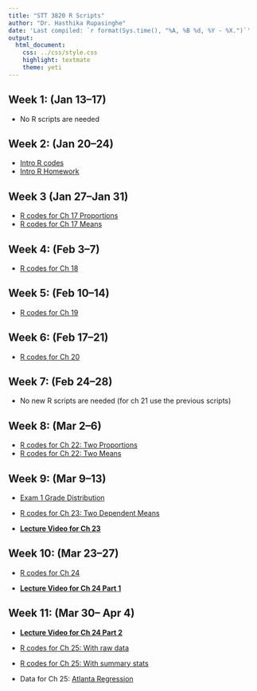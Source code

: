```yaml
---
title: "STT 3820 R Scripts"
author: "Dr. Hasthika Rupasinghe"
date: 'Last compiled: `r format(Sys.time(), "%A, %B %d, %Y - %X.")`'
output:
  html_document:
    css: ../css/style.css
    highlight: textmate
    theme: yeti
---
```


<script type="text/x-mathjax-config">
MathJax.Hub.Config({
  TeX: { equationNumbers: { autoNumber: "AMS" } }
});
</script>





## Week 1: (Jan 13--17) {-}


* No R scripts are needed


## Week 2: (Jan 20--24) {-}

* [Intro R codes](../Lecture Notes/IntroR.html)
* [Intro R Homework](../Lecture Notes/IntroRHW.html)


## Week 3 (Jan 27--Jan 31) {-}

* [R codes for Ch 17 Proportions](../Lecture Notes/Ch17_proportions.html)
* [R codes for Ch 17 Means](../Lecture Notes/Ch17_mean.html)



## Week 4: (Feb 3--7) {-}

* [R codes for Ch 18](../Lecture Notes/Ch18.html)

## Week 5: (Feb 10--14) {-}

* [R codes for Ch 19](../Lecture Notes/Ch19.html)

## Week 6: (Feb 17--21) {-}

* [R codes for Ch 20](../Lecture Notes/Ch20.html)

## Week 7: (Feb 24--28) {-}

* No new R scripts are needed (for ch 21 use the previous scripts)

## Week 8: (Mar 2--6) {-}

* [R codes for Ch 22: Two Proportions](../Lecture Notes/Ch22.html)
* [R codes for Ch 22: Two Means](../Lecture Notes/Ch22_2.html)


## Week 9: (Mar 9--13) {-}

* [Exam 1 Grade Distribution](../Lecture Notes/GradesExam1.html)

* [R codes for Ch 23: Two Dependent Means](../Lecture Notes/Ch23.html)

* [**Lecture Video for Ch 23**](https://appstate.zoom.us/rec/share/-u5RcYOo9GdIH7fd8BDhWKoPM97saaa8gCgXrKJcn0v7yo6BGPkPIMvFJ3yvR_2u)

## Week 10: (Mar 23--27) {-}

* [R codes for Ch 24](../Lecture Notes/Ch24.html)

* [**Lecture Video for Ch 24 Part 1**](https://appstate.zoom.us/rec/share/5c0sIu7a2DpIaaPyym2HULY4NIXOeaa81CAfqPYPy08UanoEfAfTLa03ToZhjM_6)

## Week 11: (Mar 30-- Apr 4) {-}

* [**Lecture Video for Ch 24 Part 2**](https://appstate.zoom.us/rec/share/4JB6I7C38TxLAZ3guX3OB_8OH5zoT6a8gXMe_PZfyBps1H_G_gzW2VU0FVQ9eHxW)

* [R codes for Ch 25: With raw data](../Lecture Notes/Ch25.html)
* [R codes for Ch 25: With summary stats](../Lecture Notes/Ch25_2.html)


* Data for Ch 25: [Atlanta Regression](../Lecture Notes/AtlantaRegression.csv)



